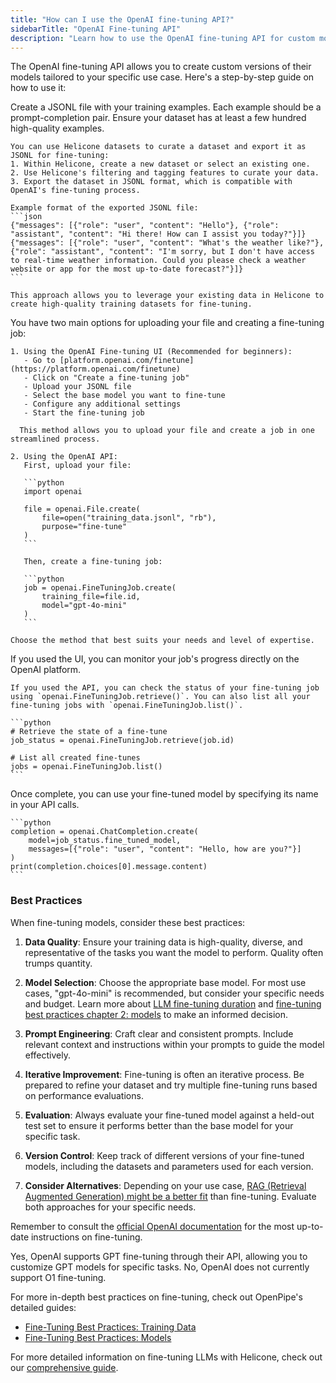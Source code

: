 ```yaml
---
title: "How can I use the OpenAI fine-tuning API?"
sidebarTitle: "OpenAI Fine-tuning API"
description: "Learn how to use the OpenAI fine-tuning API for custom model versions"
---
```


The OpenAI fine-tuning API allows you to create custom versions of their models tailored to your specific use case. Here's a step-by-step guide on how to use it:

<Steps>
  <Step title="Prepare your training data">
    Create a JSONL file with your training examples. Each example should be a prompt-completion pair. Ensure your dataset has at least a few hundred high-quality examples.

    You can use Helicone datasets to curate a dataset and export it as JSONL for fine-tuning:
    1. Within Helicone, create a new dataset or select an existing one.
    2. Use Helicone's filtering and tagging features to curate your data.
    3. Export the dataset in JSONL format, which is compatible with OpenAI's fine-tuning process.

    Example format of the exported JSONL file:
    ```json
    {"messages": [{"role": "user", "content": "Hello"}, {"role": "assistant", "content": "Hi there! How can I assist you today?"}]}
    {"messages": [{"role": "user", "content": "What's the weather like?"}, {"role": "assistant", "content": "I'm sorry, but I don't have access to real-time weather information. Could you please check a weather website or app for the most up-to-date forecast?"}]}
    ```

    This approach allows you to leverage your existing data in Helicone to create high-quality training datasets for fine-tuning.

  </Step>

  <Step title="Upload the file and create a fine-tuning job">
    You have two main options for uploading your file and creating a fine-tuning job:

    1. Using the OpenAI Fine-tuning UI (Recommended for beginners):
       - Go to [platform.openai.com/finetune](https://platform.openai.com/finetune)
       - Click on "Create a fine-tuning job"
       - Upload your JSONL file
       - Select the base model you want to fine-tune
       - Configure any additional settings
       - Start the fine-tuning job

      This method allows you to upload your file and create a job in one streamlined process.

    2. Using the OpenAI API:
       First, upload your file:

       ```python
       import openai

       file = openai.File.create(
           file=open("training_data.jsonl", "rb"),
           purpose="fine-tune"
       )
       ```

       Then, create a fine-tuning job:

       ```python
       job = openai.FineTuningJob.create(
           training_file=file.id,
           model="gpt-4o-mini"
       )
       ```

    Choose the method that best suits your needs and level of expertise.

  </Step>

  <Step title="Monitor the job">
    If you used the UI, you can monitor your job's progress directly on the OpenAI platform.

    If you used the API, you can check the status of your fine-tuning job using `openai.FineTuningJob.retrieve()`. You can also list all your fine-tuning jobs with `openai.FineTuningJob.list()`.

    ```python
    # Retrieve the state of a fine-tune
    job_status = openai.FineTuningJob.retrieve(job.id)

    # List all created fine-tunes
    jobs = openai.FineTuningJob.list()
    ```

  </Step>

  <Step title="Use the fine-tuned model">
    Once complete, you can use your fine-tuned model by specifying its name in your API calls.

    ```python
    completion = openai.ChatCompletion.create(
        model=job_status.fine_tuned_model,
        messages=[{"role": "user", "content": "Hello, how are you?"}]
    )
    print(completion.choices[0].message.content)
    ```

  </Step>
</Steps>

### Best Practices

When fine-tuning models, consider these best practices:

1. **Data Quality**: Ensure your training data is high-quality, diverse, and representative of the tasks you want the model to perform. Quality often trumps quantity.

2. **Model Selection**: Choose the appropriate base model. For most use cases, "gpt-4o-mini" is recommended, but consider your specific needs and budget. Learn more about [LLM fine-tuning duration](/faq/llm-fine-tuning-time) and [fine-tuning best practices chapter 2: models](https://openpipe.ai/blog/fine-tuning-best-practices-chapter-2-models) to make an informed decision.

3. **Prompt Engineering**: Craft clear and consistent prompts. Include relevant context and instructions within your prompts to guide the model effectively.

4. **Iterative Improvement**: Fine-tuning is often an iterative process. Be prepared to refine your dataset and try multiple fine-tuning runs based on performance evaluations.

5. **Evaluation**: Always evaluate your fine-tuned model against a held-out test set to ensure it performs better than the base model for your specific task.

6. **Version Control**: Keep track of different versions of your fine-tuned models, including the datasets and parameters used for each version.

7. **Consider Alternatives**: Depending on your use case, [RAG (Retrieval Augmented Generation) might be a better fit](/faq/rag-vs-fine-tuning) than fine-tuning. Evaluate both approaches for your specific needs.

Remember to consult the [official OpenAI documentation](https://platform.openai.com/docs/guides/fine-tuning) for the most up-to-date instructions on fine-tuning.

<AccordionGroup>
  <Accordion title="Does OpenAI support GPT fine-tuning?">
    Yes, OpenAI supports GPT fine-tuning through their API, allowing you to customize GPT models for specific tasks.
  </Accordion>

  <Accordion title="Does OpenAI support O1 fine-tuning?">
    No, OpenAI does not currently support O1 fine-tuning.
  </Accordion>
</AccordionGroup>

For more in-depth best practices on fine-tuning, check out OpenPipe's detailed guides:

- [Fine-Tuning Best Practices: Training Data](https://openpipe.ai/blog/fine-tuning-best-practices-series-introduction-and-chapter-1-training-data)
- [Fine-Tuning Best Practices: Models](https://openpipe.ai/blog/fine-tuning-best-practices-chapter-2-models)

For more detailed information on fine-tuning LLMs with Helicone, check out our [comprehensive guide](/guides/cookbooks/fine-tune).
